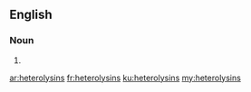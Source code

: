 ==English==

===Noun===
{{head|en|plural}}

# {{plural of|heterolysin|lang=en}}

[[ar:heterolysins]]
[[fr:heterolysins]]
[[ku:heterolysins]]
[[my:heterolysins]]